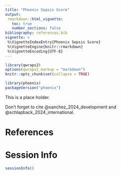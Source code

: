 ```yaml
---
title: "Phoenix Sepsis Score"
output:
 rmarkdown::html_vignette:
   toc: true
   number_sections: false
bibliography: references.bib
vignette: >
 %\VignetteIndexEntry{Phoenix Sepsis Score}
 %\VignetteEngine{knitr::rmarkdown}
 %\VignetteEncoding{UTF-8}
---
```



```r
library(qwraps2)
options(qwraps2_markup = "markdown")
knitr::opts_chunk$set(collapse = TRUE)
```



```r
library(phoenix)
packageVersion("phoenix")
```


This is a place holder.

Don't forget to cite @sanchez_2024_development and
@schlapback_2024_international.

# References
<div id="refs"></div>

# Session Info

```r
sessionInfo()
```

